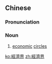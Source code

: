 {{also|经济界}}
==Chinese==
{{zh-forms|s=经济界|type=21}}

===Pronunciation===
{{zh-pron
|m=jīngjìjiè
|cat=n
}}

===Noun===
{{zh-noun}}

# [[economic]] [[circles]]

[[ko:經濟界]]
[[zh:經濟界]]